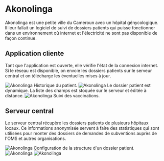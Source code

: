 
# Akonolinga

Akonolinga est une petite ville du Cameroun avec un hôpital génycologique.
Il leur fallait un logiciel de suivi de dossiers patients qui puisse fonctionner
dans un environnement où internet et l'électricité ne sont pas disponible de façon continue.

## Application cliente

Tant que l'application est ouverte, elle vérifie l'état de la connexion internet.
Si le réseau est disponible, on envoie les dossiers patients sur le serveur central
et on télécharge les éventuelles mises à jour.

<Flex>
    <Image name="work/akonolinga/app-1" alt="Akonolinga" size={[640, 550]}>
        Historique du patient.
    </Image>
    <Image name="work/akonolinga/app-2" alt="Akonolinga" size={[640, 750]}>
        Le dossier patient est dynamique. La liste des champs est stoquée sur le
        serveur et éditée à distance.
    </Image>
    <Image name="work/akonolinga/app-3" alt="Akonolinga" size={[640, 338]}>
        Suivi des vaccinations.
    </Image>
</Flex>

## Serveur central

Le serveur central récupère les dossiers patients de plusieurs hôpitaux locaux.
Ce informations anonymisée servent à faire des statistiques qui sont utilisées
pour monter des dossiers de demandes de subventions auprès de l'OMS et autres
organisations.

<Flex>
    <Image
        name="work/akonolinga/web-soins-1"
        alt="Akonolinga"
        size={[640, 444]}
    >
        Configuration de la structure d'un dossier patient.
    </Image>
    <Image
        name="work/akonolinga/web-soins-2"
        alt="Akonolinga"
        size={[640, 370]}
    ></Image>
    <Image
        name="work/akonolinga/web-soins-3"
        alt="Akonolinga"
        size={[640, 384]}
    ></Image>
</Flex>
